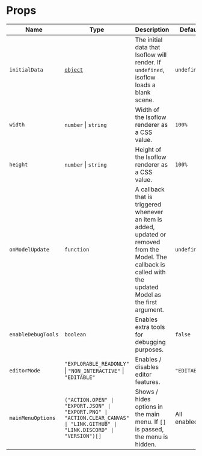 # Props

| Name | Type | Description | Default |
| --- | --- | --- | --- |
| `initialData` | [`object`](/docs/api/initialData) | The initial data that Isoflow will render. If `undefined`, isoflow loads a blank scene. | `undefined` |
| `width` | `number` \| `string` | Width of the Isoflow renderer as a CSS value. | `100%` |
| `height` | `number` \| `string` | Height of the Isoflow renderer as a CSS value. | `100%` |
| `onModelUpdate` | `function` | A callback that is triggered whenever an item is added, updated or removed from the Model. The callback is called with the updated Model as the first argument. | `undefined` |
| `enableDebugTools` | `boolean` | Enables extra tools for debugging purposes. | `false` |
| `editorMode` | `"EXPLORABLE_READONLY"` \| `"NON_INTERACTIVE"` \| `"EDITABLE"` | Enables / disables editor features. | `"EDITABLE"` |
| `mainMenuOptions` | `("ACTION.OPEN" \| "EXPORT.JSON" \| "EXPORT.PNG" \| "ACTION.CLEAR_CANVAS" \| "LINK.GITHUB" \| "LINK.DISCORD" \| "VERSION")[]` | Shows / hides options in the main menu.  If `[]` is passed, the menu is hidden. | All enabled |